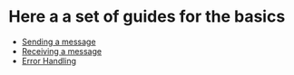 # Here a a set of guides for the basics

* [Sending a message](/guides/sending-a-message)
* [Receiving a message](/guides/receiving-a-message)
* [Error Handling](/guides/error-handling)